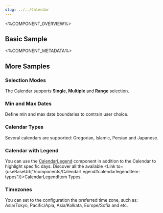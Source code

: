 ```yaml
---
slug: ../../Calendar
---
```



<%COMPONENT_OVERVIEW%>

## Basic Sample
<Basic />

<%COMPONENT_METADATA%>

## More Samples

### Selection Modes
The Calendar supports <b>Single</b>, <b>Multiple</b> and <b>Range</b> selection.

<SelectionModes />


### Min and Max Dates
Define min and max date boundaries to contrain user choice.

<Bounds />

### Calendar Types
Several calendars are supported: Gregorian, Islamic, Persian and Japanese.

<CalendarTypes />

### Calendar with Legend
You can use the [CalendarLegend](../CalendarLegend/CalendarLegend.mdx) component in addition to the Calendar to highlight specific days.
Discover all the available <Link to={useBaseUrl("/components/CalendarLegend#calendarlegenditem-types")}>CalendarLegendItem Types</Link>.

<CalendarWithLegend />


### Timezones
You can set to the configuration the preferred time zone, such as: Asia/Tokyo, Pacific/Apia, Asia/Kolkata, Europe/Sofia and etc.
<CalendarInDifferentTimezone />